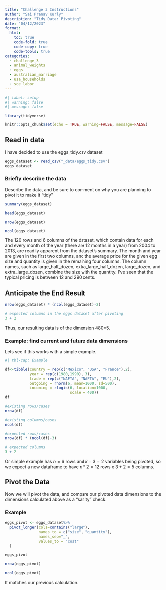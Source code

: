 ```yaml
---
title: "Challenge 3 Instructions"
author: "Sai Pranav Kurly"
description: "Tidy Data: Pivoting"
date: "04/12/2023"
format:
  html:
    toc: true
    code-fold: true
    code-copy: true
    code-tools: true
categories:
  - challenge_3
  - animal_weights
  - eggs
  - australian_marriage
  - usa_households
  - sce_labor
---
```


```r
#| label: setup
#| warning: false
#| message: false

library(tidyverse)

knitr::opts_chunk$set(echo = TRUE, warning=FALSE, message=FALSE)
```


## Read in data

I have decided to use the eggs_tidy.csv dataset

```r
eggs_dataset <- read_csv("_data/eggs_tidy.csv")
eggs_dataset

```

### Briefly describe the data

Describe the data, and be sure to comment on why you are planning to pivot it to make it "tidy"

```r
summary(eggs_dataset)
```


```r
head(eggs_dataset)
```


```r
nrow(eggs_dataset)
```


```r
ncol(eggs_dataset)
```

The 120 rows and 6 columns of the dataset, which contain data for each and every month of the year (there are 12 months in a year) from 2004 to 2013, are readily apparent from the dataset's summary. The month and year are given in the first two columns, and the average price for the given egg size and quantity is given in the remaining four columns. The column names, such as large_half_dozen, extra_large_half_dozen, large_dozen, and extra_large_dozen, combine the size with the quantity. I've seen that the typical pricing is between 12 and 290 cents.

## Anticipate the End Result

```r
nrow(eggs_dataset) * (ncol(eggs_dataset)-2)
```


```r
# expected columns in the eggs dataset after pivoting
3 + 2
```

Thus, our resulting data is of the dimension 480*5.

### Example: find current and future data dimensions

Lets see if this works with a simple example.

```r
#| tbl-cap: Example

df<-tibble(country = rep(c("Mexico", "USA", "France"),2),
           year = rep(c(1980,1990), 3), 
           trade = rep(c("NAFTA", "NAFTA", "EU"),2),
           outgoing = rnorm(6, mean=1000, sd=500),
           incoming = rlogis(6, location=1000, 
                             scale = 400))
df

#existing rows/cases
nrow(df)

#existing columns/cases
ncol(df)

#expected rows/cases
nrow(df) * (ncol(df)-3)

# expected columns 
3 + 2
```

Or simple example has $n = 6$ rows and $k - 3 = 2$ variables being pivoted, so we expect a new dataframe to have $n * 2 = 12$ rows x $3 + 2 = 5$ columns.

## Pivot the Data

Now we will pivot the data, and compare our pivoted data dimensions to the dimensions calculated above as a "sanity" check.

### Example

```r

eggs_pivot <- eggs_dataset%>%
  pivot_longer(cols=contains("large"),
               names_to = c("size", "quantity"),
               names_sep="_",
               values_to = "cost"
  )

eggs_pivot
```

```r
nrow(eggs_pivot)
```

```r
ncol(eggs_pivot)
```

It matches our previous calculation.



